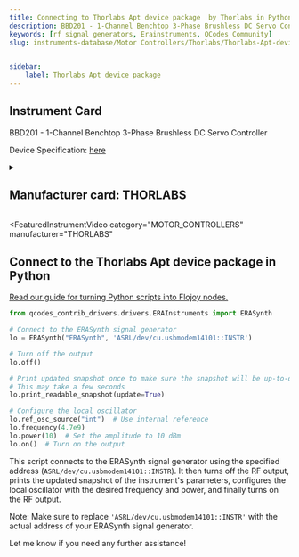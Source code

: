 ```yaml
---
title: Connecting to Thorlabs Apt device package  by Thorlabs in Python
description: BBD201 - 1-Channel Benchtop 3-Phase Brushless DC Servo Controller
keywords: [rf signal generators, Erainstruments, QCodes Community] 
slug: instruments-database/Motor Controllers/Thorlabs/Thorlabs-Apt-device-package
 

sidebar:
    label: Thorlabs Apt device package 
---
```



## Instrument Card

BBD201 - 1-Channel Benchtop 3-Phase Brushless DC Servo Controller 




Device Specification: [here](https://www.thorlabs.com/_sd.cfm?fileName=23964-D03.pdf&partNumber=BBD201)

<details style={{ marginTop: "15px"}}>
<summary><h2 style={{display:'inline'}}>Manufacturer card: THORLABS</h2></summary>

![THORLABS](https://res.cloudinary.com/dhopxs1y3/image/upload/v1692126009/Instruments/Vendor%20Logos/Thorlabs.png)

Thorlabs, Inc. is an American privately held optical equipment company headquartered in Newton, New Jersey. The company was founded in 1989 by Alex Cable, who serves as its current president and CEO. As of 2018, Thorlabs has annual sales of approximately $500 million.

- Headquarters: USA
- Yearly Revenue (millions, USD): 550
- Vendor Website: [here](https://www.thorlabs.com/)

</details>


<FeaturedInstrumentVideo
  category="MOTOR_CONTROLLERS"
  manufacturer="THORLABS"
></FeaturedInstrumentVideo>

## Connect to the Thorlabs Apt device package in Python

[Read our guide for turning Python scripts into Flojoy nodes.](https://docs.flojoy.ai/contribution/blocks/custom-flojoy-block/)


<Tabs>

<TabItem value="Flojoy" label="Flojoy" className="flojoy-instrument-tabs">

<NodeCardCollection category='RF_SIGNAL_GENERATORS' manufacturer='ERAINSTRUMENTS'></NodeCardCollection>

</TabItem>
<TabItem value="QCodes Community" label="QCodes Community">


```python
from qcodes_contrib_drivers.drivers.ERAInstruments import ERASynth

# Connect to the ERASynth signal generator
lo = ERASynth("ERASynth", 'ASRL/dev/cu.usbmodem14101::INSTR')

# Turn off the output
lo.off()

# Print updated snapshot once to make sure the snapshot will be up-to-date
# This may take a few seconds
lo.print_readable_snapshot(update=True)

# Configure the local oscillator
lo.ref_osc_source("int")  # Use internal reference
lo.frequency(4.7e9)
lo.power(10)  # Set the amplitude to 10 dBm
lo.on()  # Turn on the output
```

This script connects to the ERASynth signal generator using the specified address (`ASRL/dev/cu.usbmodem14101::INSTR`). It then turns off the RF output, prints the updated snapshot of the instrument's parameters, configures the local oscillator with the desired frequency and power, and finally turns on the RF output.

Note: Make sure to replace `'ASRL/dev/cu.usbmodem14101::INSTR'` with the actual address of your ERASynth signal generator.

Let me know if you need any further assistance!

</TabItem>
</Tabs>